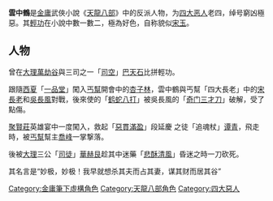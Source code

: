 {{unreferenced|time=2010-10-17T05:40:10+00:00}}
{{金庸人物
|称呼=雲老四
|姓名=雲中鶴
|绰号=窮凶極惡
|小说=[[天龍八部_(小說)|天龍八部]]
|门派=[[四大恶人|四大恶人]]
|头衔=老四
|师父=
|血緣=
|兵器=[[铁爪钢杖|铁爪钢杖]]
|武功=[[鹤蛇八打|鹤蛇八打]]
}}
'''雲中鶴'''是[[金庸|金庸]]武俠小說《[[天龍八部_(小說)|天龍八部]]》中的反派人物，为[[四大恶人|四大恶人]]老四，绰号窮凶極惡。其[[輕功|輕功]]在小說中數一數二，極為好色，自称貌似[[宋玉|宋玉]]。

==人物==
曾在[[大理|大理]][[萬劫谷|萬劫谷]]與三司之一「[[司空|司空]]」[[巴天石|巴天石]]比拼輕功。

跟隨[[西夏|西夏]]「[[一品堂|一品堂]]」闖入[[丐幫|丐幫]]開會中的[[杏子林|杏子林]]，雲中鶴與丐幫「四大長老」中的[[宋長老|宋長老]]和[[吳長風|吳長風]]對戰，後來使的「[[鹤蛇八打|鹤蛇八打]]」被吳長風的「[[奇门三才刀|奇门三才刀]]」破解，受了點傷。

[[聚賢莊|聚賢莊]]英雄宴中一度闖入，救起「[[段延庆|惡貫滿盈]]」段延慶 之徒「追魂杖」[[谭青|谭青]]，飛走時，被[[丐幫|丐幫]]幫主[[喬峰|喬峰]]一掌撃落。

後被[[大理|大理]]三公「[[司徒|司徒]]」[[華赫艮|華赫艮]]趁其中迷藥「[[悲酥清風|悲酥清風]]」昏迷之時一刀砍死。



其名言是“妙极，妙极！我早就想杀其夫而占其妻，谋其财而居其谷”

[[Category:金庸筆下虛構角色|Category:金庸筆下虛構角色]]
[[Category:天龍八部角色|Category:天龍八部角色]]
[[Category:四大惡人|Category:四大惡人]]
